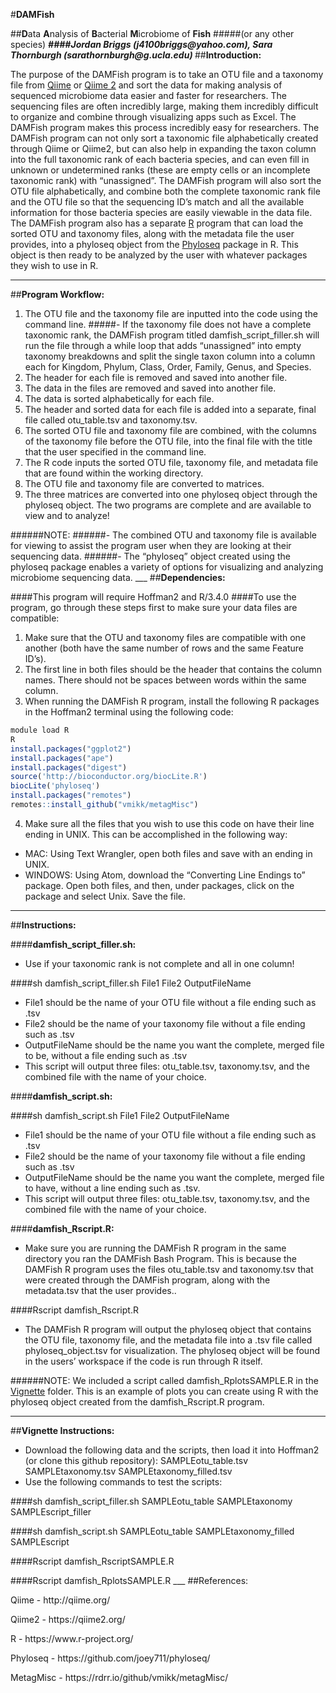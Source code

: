 #**DAMFish** 

##**D**ata **A**nalysis of **B**acterial **M**icrobiome of **Fish**
#####(or any other species)
___
####Jordan Briggs (j4100briggs@yahoo.com), Sara Thornburgh (sarathornburgh@g.ucla.edu)
___
##**Introduction:**

The purpose of the DAMFish program is to take an OTU file and a taxonomy file from [Qiime](http://qiime.org/) or [Qiime 2](https://qiime2.org/) and sort the data for making analysis of sequenced microbiome data easier and faster for researchers. The sequencing files are often incredibly large, making them incredibly difficult to organize and combine through visualizing apps such as Excel. The DAMFish program makes this process incredibly easy for researchers. The DAMFish program can not only sort a taxonomic file alphabetically created through Qiime or Qiime2, but can also help in expanding the taxon column into the full taxonomic rank of each bacteria species, and can even fill in unknown or undetermined ranks (these are empty cells or an incomplete taxonomic rank) with "unassigned". The DAMFish program will also sort the OTU file alphabetically, and combine both the complete taxonomic rank file and the OTU file so that the sequencing ID's match and all the available information for those bacteria species are easily viewable in the data file. The DAMFish program also has a separate [R](https://www.r-project.org/) program that can load the sorted OTU and taxonomy files, along with the metadata file the user provides, into a phyloseq object from the [Phyloseq](https://joey711.github.io/phyloseq/) package in R. This object is then ready to be analyzed by the user with whatever packages they wish to use in R.

___
##**Program Workflow:**

1. The OTU file and the taxonomy file are inputted into the code using the command line.
#####- If the taxonomy file does not have a complete taxonomic rank, the DAMFish program titled damfish_script_filler.sh will run the file through a while loop that adds "unassigned" into empty taxonomy breakdowns and split the single taxon column into a column each for Kingdom, Phylum, Class, Order, Family, Genus, and Species.
2. The header for each file is removed and saved into another file.
3. The data in the files are removed and saved into another file.
4. The data is sorted alphabetically for each file.
5. The header and sorted data for each file is added into a separate, final file called otu_table.tsv and taxonomy.tsv.
6. The sorted OTU file and taxonomy file are combined, with the columns of the taxonomy file before the OTU file, into the final file with the title that the user specified in the command line.
7. The R code inputs the sorted OTU file, taxonomy file, and metadata file that are found within the working directory.
8. The OTU file and taxonomy file are converted to matrices.
9. The three matrices are converted into one phyloseq object through the phyloseq object.
The two programs are complete and are available to view and to analyze!

######NOTE: 
######- The combined OTU and taxonomy file is available for viewing to assist the program user when they are looking at their sequencing data.
######- The "phyloseq" object created using the phyloseq package enables a variety of options for visualizing and analyzing microbiome sequencing data.
___
##**Dependencies:**

####This program will require Hoffman2 and R/3.4.0
####To use the program, go through these steps first to make sure your data files are compatible: 

1. Make sure that the OTU and taxonomy files are compatible with one another (both have the same number of rows and the same Feature ID's). 
2. The first line in both files should be the header that contains the column names. There should not be spaces between words within the same column. 
3. When running the DAMFish R program, install the following R packages in the Hoffman2 terminal using the following code:
```{r}
module load R
R
install.packages("ggplot2")
install.packages("ape")
install.packages("digest")
source('http://bioconductor.org/biocLite.R')
biocLite('phyloseq')
install.packages("remotes")
remotes::install_github("vmikk/metagMisc")
```
4. Make sure all the files that you wish to use this code on have their line ending in UNIX. This can be accomplished in the following way:
- MAC: Using Text Wrangler, open both files and save with an ending in UNIX.
- WINDOWS: Using Atom, download the "Converting Line Endings to" package. Open both files, and then, under packages, click on the package and select Unix. Save the file.

___
##**Instructions:**


####**damfish_script_filler.sh:**

- Use if your taxonomic rank is not complete and all in one column!

####sh damfish_script_filler.sh File1 File2 OutputFileName

- File1 should be the name of your OTU file without a file ending such as .tsv
- File2 should be the name of your taxonomy file without a file ending such as .tsv
- OutputFileName should be the name you want the complete, merged file to be, without a file ending such as .tsv
- This script will output three files: otu_table.tsv, taxonomy.tsv, and the combined file with the name of your choice.


####**damfish_script.sh:**

####sh damfish_script.sh File1 File2 OutputFileName

- File1 should be the name of your OTU file without a file ending such as .tsv
- File2 should be the name of your taxonomy file without a file ending such as .tsv
- OutputFileName should be the name you want the complete, merged file to have, without a line ending such as .tsv.
- This script will output three files: otu_table.tsv, taxonomy.tsv, and the combined file with the name of your choice.


####**damfish_Rscript.R:**

- Make sure you are running the DAMFish R program in the same directory you ran the DAMFish Bash Program. This is because the DAMFish R program uses the files otu_table.tsv and taxonomy.tsv that were created through the DAMFish program, along with the metadata.tsv that the user provides..

####Rscript damfish_Rscript.R

- The DAMFish R program will output the phyloseq object that contains the OTU file, taxonomy file, and the metadata file into a .tsv file called phyloseq_object.tsv for visualization. The phyloseq object will be found in the users' workspace if the code is run through R itself.


######NOTE: We included a script called damfish_RplotsSAMPLE.R in the [Vignette](https://github.com/j4100briggs/Fish-Gut-dataProject199/tree/master/Vignette) folder. This is an example of plots you can create using R with the phyloseq object created from the damfish_Rscript.R program. 
 
___
##**Vignette Instructions:**

- Download the following data and the scripts, then load it into Hoffman2 (or clone this github repository): SAMPLEotu_table.tsv SAMPLEtaxonomy.tsv SAMPLEtaxonomy_filled.tsv
- Use the following commands to test the scripts:

####sh damfish_script_filler.sh SAMPLEotu_table SAMPLEtaxonomy SAMPLEscript_filler

####sh damfish_script.sh SAMPLEotu_table SAMPLEtaxonomy_filled SAMPLEscript

####Rscript damfish_RscriptSAMPLE.R

####Rscript damfish_RplotsSAMPLE.R
___
##References:

Qiime - http://qiime.org/

Qiime2 - https://qiime2.org/

R - https://www.r-project.org/

Phyloseq - https://github.com/joey711/phyloseq/

MetagMisc - https://rdrr.io/github/vmikk/metagMisc/
